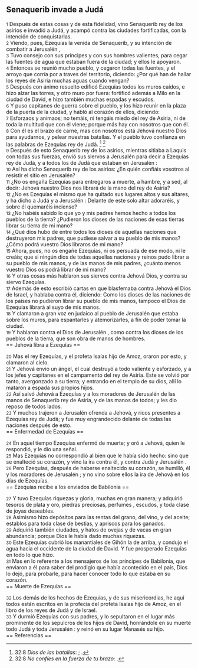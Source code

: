 == Senaquerib invade a Judá  ==

{{anchor|1}} <small>1</small> Después de estas cosas y de esta fidelidad, vino Senaquerib rey de los asirios e invadió a Judá, y acampó contra las ciudades fortificadas, con la intención de conquistarlas.<br>
{{anchor|2}} <small>2</small> Viendo, pues, Ezequías la venida de Senaquerib, y su intención de combatir a Jerusalén ,<br>
{{anchor|3}} <small>3</small> Tuvo consejo con sus príncipes y con sus hombres valientes, para cegar las fuentes de agua que estaban fuera de la ciudad; y ellos le apoyaron.<br>
{{anchor|4}} <small>4</small> Entonces se reunió mucho pueblo, y cegaron todas las fuentes, y el arroyo que corría por a traves del territorio, diciendo: ¿Por qué han de hallar los reyes de Asiria muchas aguas cuando vengan?<br>
{{anchor|5}} <small>5</small> Después con ánimo resuelto edificó Ezequías todos los muros caídos, e hizo alzar las torres, y otro muro por fuera: fortificó además a Milo en la ciudad de David, e hizo también muchas espadas y escudos.<br>
{{anchor|6}} <small>6</small> Y puso capitanes de guerra sobre el pueblo, y los hizo reunir en la plaza de la puerta de la ciudad, y habló al corazón de ellos, diciendo:<br>
{{anchor|7}} <small>7</small> Esforzaos y animaos; no temáis, ni tengáis miedo del rey de Asiria, ni de toda la multitud que con él viene; porque más hay con nosotros que con él.<br>
{{anchor|8}} <small>8</small> Con él es el brazo de carne, mas con nosotros está Jehová nuestro Dios para ayudarnos, y pelear nuestras batallas. Y el pueblo tuvo confianza en las palabras de Ezequías rey de Judá. <ref>32:8 ''Dios de las batallas'': {{lib|LU|70|1|15}}; {{lib|LU|89|6|3}}.</ref> <ref>32:8 ''No confíes en la fuerza de tu brazo'': {{lib|LU|174|0|2}}.</ref><br>
{{anchor|9}} <small>9</small> Después de esto Senaquerib rey de los asirios, mientras sitiaba a Laquis con todas sus fuerzas, envió sus siervos a Jerusalén para decir a Ezequías rey de Judá, y a todos los de Judá que estaban en Jerusalén :<br>
{{anchor|10}} <small>10</small> Así ha dicho Senaquerib rey de los asirios: ¿En quién confiáis vosotros al resistir el sitio en Jerusalén?<br>
{{anchor|11}} <small>11</small> ¿No os engaña Ezequías para entregaros a muerte, a hambre, y a sed, al decir: Jehová nuestro Dios nos librará de la mano del rey de Asiria?<br>
{{anchor|12}} <small>12</small> ¿No es Ezequías el mismo que ha quitado sus lugares altos y sus altares, y ha dicho a Judá y a Jerusalén : Delante de este solo altar adoraréis, y sobre él quemaréis incienso?<br>
{{anchor|13}} <small>13</small> ¿No habéis sabido lo que yo y mis padres hemos hecho a todos los pueblos de la tierra? ¿Pudieron los dioses de las naciones de esas tierras librar su tierra de mi mano?<br>
{{anchor|14}} <small>14</small> ¿Qué dios hubo de entre todos los dioses de aquellas naciones que destruyeron mis padres, que pudiese salvar a su pueblo de mis manos? ¿Cómo podrá vuestro Dios libraros de mi mano?<br>
{{anchor|15}} <small>15</small> Ahora, pues, no os engañe Ezequías, ni os persuada de ese modo, ni le creáis; que si ningún dios de todas aquellas naciones y reinos pudo librar a su pueblo de mis manos, y de las manos de mis padres, ¿cuánto menos vuestro Dios os podrá librar de mi mano?<br>
{{anchor|16}} <small>16</small> Y otras cosas más hablaron sus siervos contra Jehová Dios, y contra su siervo Ezequías.<br>
{{anchor|17}} <small>17</small> Además de esto escribió cartas en que blasfemaba contra Jehová el Dios de Israel, y hablaba contra él, diciendo: Como los dioses de las naciones de los países no pudieron librar su pueblo de mis manos, tampoco el Dios de Ezequías librará al suyo de mis manos.<br>
{{anchor|18}} <small>18</small> Y clamaron a gran voz en judaico al pueblo de Jerusalén  que estaba sobre los muros, para espantarles y atemorizarles, a fin de poder tomar la ciudad.<br>
{{anchor|19}} <small>19</small> Y hablaron contra el Dios de Jerusalén , como contra los dioses de los pueblos de la tierra, que son obra de manos de hombres.<br>
== Jehová libra a Ezequías  ==

{{anchor|20}} <small>20</small> Mas el rey Ezequías, y el profeta Isaías hijo de Amoz, oraron por esto, y clamaron al cielo.<br>
{{anchor|21}} <small>21</small> Y Jehová envió un ángel, el cual destruyó a todo valiente y esforzado, y a los jefes y capitanes en el campamento del rey de Asiria. Este se volvió por tanto, avergonzado a su tierra; y entrando en el templo de su dios, allí lo mataron a espada sus propios hijos.<br>
{{anchor|22}} <small>22</small> Así salvó Jehová a Ezequías y a los moradores de Jerusalén  de las manos de Senaquerib rey de Asiria, y de las manos de todos; y les dio reposo de todos lados.<br>
{{anchor|23}} <small>23</small> Y muchos trajeron a Jerusalén ofrenda a Jehová, y ricos presentes a Ezequías rey de Judá; y fue muy engrandecido delante de todas las naciones después de esto.<br>
== Enfermedad de Ezequías  ==

{{anchor|24}} <small>24</small> En aquel tiempo Ezequías enfermó de muerte; y oró a Jehová, quien le respondió, y le dio una señal.<br>
{{anchor|25}} <small>25</small> Mas Ezequías no correspondió al bien que le había sido hecho: sino que se enalteció su corazón, y vino la ira contra él, y contra Judá y Jerusalén .<br>
{{anchor|26}} <small>26</small> Pero Ezequías, después de haberse enaltecido su corazón, se humilló, él y los moradores de Jerusalén ; y no vino sobre ellos la ira de Jehová en los días de Ezequías.<br>
== Ezequías recibe a los enviados de Babilonia  ==

{{anchor|27}} <small>27</small> Y tuvo Ezequías riquezas y gloria, muchas en gran manera; y adquirió tesoros de plata y oro, piedras preciosas, perfumes , escudos, y toda clase de joyas deseables.<br>
{{anchor|28}} <small>28</small> Asimismo hizo depósitos para las rentas del grano, del vino, y del aceite; establos para toda clase de bestias, y apriscos para los ganados.<br>
{{anchor|29}} <small>29</small> Adquirió también ciudades, y hatos de ovejas y de vacas en gran abundancia; porque Dios le había dado muchas riquezas.<br>
{{anchor|30}} <small>30</small> Este Ezequías cubrió los manantiales de Gihón la de arriba, y condujo el agua hacia el occidente de la ciudad de David. Y fue prosperado Ezequías en todo lo que hizo.<br>
{{anchor|31}} <small>31</small> Mas en lo referente a los mensajeros de los príncipes de Babilonia, que enviaron a él para saber del prodigio que había acontecido en el país, Dios lo dejó, para probarle, para hacer conocer todo lo que estaba en su corazón.<br>
== Muerte de Ezequías  ==

{{anchor|32}} <small>32</small> Los demás de los hechos de Ezequías, y de sus misericordias, he aquí todos están escritos en la profecía del profeta Isaías hijo de Amoz, en el libro de los reyes de Judá y de Israel.<br>
{{anchor|33}} <small>33</small> Y durmió Ezequías con sus padres, y lo sepultaron en el lugar más prominente de los sepulcros de los hijos de David, honrándole en su muerte todo Judá y toda Jerusalén : y reinó en su lugar Manasés su hijo.<br>
== Referencias ==

<references />
